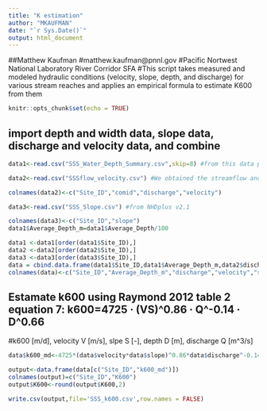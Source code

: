 ```yaml
---
title: "K estimation"
author: "MKAUFMAN"
date: "`r Sys.Date()`"
output: html_document
---
```

##Matthew Kaufman
#matthew.kaufman@pnnl.gov 
#Pacific Nortwest National Laboratory River Corridor SFA
#This script takes measured and modeled hydraulic conditions (velocity, slope, depth, and discharge) for various stream reaches and applies an empirical formula to estimate K600 from them

```r
knitr::opts_chunk$set(echo = TRUE)
```

## import depth and width data, slope data, discharge and velocity data, and combine
```r
data1<-read.csv("SSS_Water_Depth_Summary.csv",skip=8) #from this data package: https://data.ess-dive.lbl.gov/datasets/doi:10.15485/1969566

data2<-read.csv("SSSflow_velocity.csv") #We obtained the streamflow and flow velocity from NOAA National Water Model (NWM) retrospective dataset using version 2.1 of NWM. The dataset provides a 42-year (February through December 2020) hourly simulation at all sampling locations (except COMID 24125857). We computed the monthly averaged streamflow and velocity in August across these simulation years.

colnames(data2)<-c("Site_ID","comid","discharge","velocity")

data3<-read.csv("SSS_Slope.csv") #from NHDplus v2.1

colnames(data3)<-c("Site_ID","slope")
data1$Average_Depth_m=data1$Average_Depth/100

data1 <-data1[order(data1$Site_ID),]
data2 <-data2[order(data2$Site_ID),]
data3 <-data3[order(data3$Site_ID),]
data = cbind.data.frame(data1$Site_ID,data1$Average_Depth_m,data2$discharge,data2$velocity,data3$slope)
colnames(data)<-c("Site_ID","Average_Depth_m","discharge","velocity","slope")
```


## Estamate k600 using Raymond 2012 table 2 equation 7:  k600=4725 · (VS)^0.86 · Q^-0.14 · D^0.66
#k600 [m/d], velocity V [m/s], slpe S [-], depth D [m], discharge Q [m^3/s]

```r
data$k600_md<-4725*(data$velocity*data$slope)^0.86*data$discharge^-0.14*data$Average_Depth_m^0.66

output<-data.frame(data[c("Site_ID","k600_md")])
colnames(output)=c("Site_ID","K600")
output$K600<-round(output$K600,2)

write.csv(output,file='SSS_k600.csv',row.names = FALSE)
```